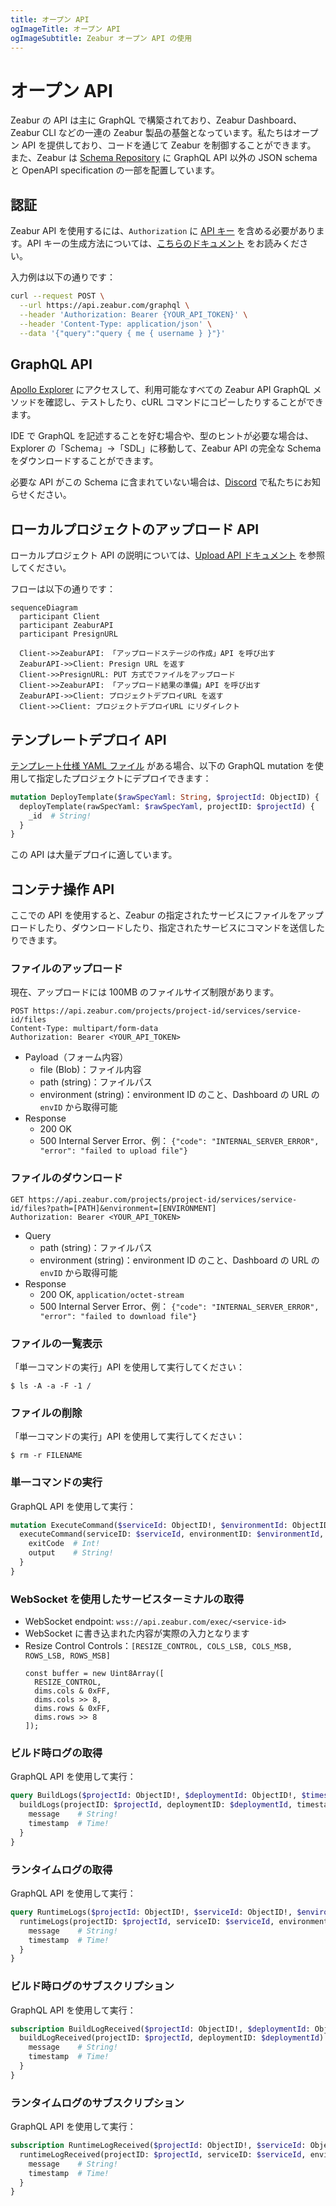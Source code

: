 ```yaml
---
title: オープン API
ogImageTitle: オープン API
ogImageSubtitle: Zeabur オープン API の使用
---
```



# オープン API

Zeabur の API は主に GraphQL で構築されており、Zeabur Dashboard、Zeabur CLI などの一連の Zeabur 製品の基盤となっています。私たちはオープン API を提供しており、コードを通じて Zeabur を制御することができます。
また、Zeabur は [Schema Repository](https://schema.zeabur.app/) に GraphQL API 以外の JSON schema と OpenAPI specification の一部を配置しています。

## 認証

Zeabur API を使用するには、`Authorization` に [API キー](./use-api-key) を含める必要があります。API キーの生成方法については、[こちらのドキュメント](./use-api-key) をお読みください。

入力例は以下の通りです：

```bash
curl --request POST \
  --url https://api.zeabur.com/graphql \
  --header 'Authorization: Bearer {YOUR_API_TOKEN}' \
  --header 'Content-Type: application/json' \
  --data '{"query":"query { me { username } }"}'
```

## GraphQL API

[Apollo Explorer](https://studio.apollographql.com/public/zeabur/variant/main/explorer) にアクセスして、利用可能なすべての Zeabur API GraphQL メソッドを確認し、テストしたり、cURL コマンドにコピーしたりすることができます。

IDE で GraphQL を記述することを好む場合や、型のヒントが必要な場合は、Explorer の「Schema」→「SDL」に移動して、Zeabur API の完全な Schema をダウンロードすることができます。

必要な API がこの Schema に含まれていない場合は、[Discord](https://zeabur.com/dc) で私たちにお知らせください。

## ローカルプロジェクトのアップロード API

ローカルプロジェクト API の説明については、[Upload API ドキュメント](https://schema.zeabur.app/upload-api/index.html) を参照してください。

フローは以下の通りです：

```mermaid
sequenceDiagram
  participant Client
  participant ZeaburAPI
  participant PresignURL

  Client->>ZeaburAPI: 「アップロードステージの作成」API を呼び出す
  ZeaburAPI->>Client: Presign URL を返す
  Client->>PresignURL: PUT 方式でファイルをアップロード
  Client->>ZeaburAPI: 「アップロード結果の準備」API を呼び出す
  ZeaburAPI->>Client: プロジェクトデプロイURL を返す
  Client->>Client: プロジェクトデプロイURL にリダイレクト
```

## テンプレートデプロイ API

[テンプレート仕様 YAML ファイル](https://schema.zeabur.app/template.json) がある場合、以下の GraphQL mutation を使用して指定したプロジェクトにデプロイできます：

```graphql
mutation DeployTemplate($rawSpecYaml: String, $projectId: ObjectID) {
  deployTemplate(rawSpecYaml: $rawSpecYaml, projectID: $projectId) {
    _id  # String!
  }
}
```

この API は大量デプロイに適しています。

## コンテナ操作 API

ここでの API を使用すると、Zeabur の指定されたサービスにファイルをアップロードしたり、ダウンロードしたり、指定されたサービスにコマンドを送信したりできます。

### ファイルのアップロード

<Callout>
現在、アップロードには 100MB のファイルサイズ制限があります。
</Callout>

```http
POST https://api.zeabur.com/projects/project-id/services/service-id/files
Content-Type: multipart/form-data
Authorization: Bearer <YOUR_API_TOKEN>
```

- Payload（フォーム内容）
    - file (Blob)：ファイル内容
    - path (string)：ファイルパス
    - environment (string)：environment ID のこと、Dashboard の URL の `envID` から取得可能
- Response
    - 200 OK
    - 500 Internal Server Error、例： `{"code": "INTERNAL_SERVER_ERROR", "error": "failed to upload file"}` 


### ファイルのダウンロード

```http
GET https://api.zeabur.com/projects/project-id/services/service-id/files?path=[PATH]&environment=[ENVIRONMENT]
Authorization: Bearer <YOUR_API_TOKEN>
```

- Query
    - path (string)：ファイルパス
    - environment (string)：environment ID のこと、Dashboard の URL の `envID` から取得可能
- Response
    - 200 OK, `application/octet-stream` 
    - 500 Internal Server Error、例： `{"code": "INTERNAL_SERVER_ERROR", "error": "failed to download file"}` 

### ファイルの一覧表示

「単一コマンドの実行」API を使用して実行してください：

```shell
$ ls -A -a -F -1 /
```

### ファイルの削除

「単一コマンドの実行」API を使用して実行してください：

```shell
$ rm -r FILENAME
```

### 単一コマンドの実行

GraphQL API を使用して実行：

```graphql
mutation ExecuteCommand($serviceId: ObjectID!, $environmentId: ObjectID!, $command: [String!]!) {
  executeCommand(serviceID: $serviceId, environmentID: $environmentId, command: $command) {
    exitCode  # Int!
    output    # String!
  }
}
```

### WebSocket を使用したサービスターミナルの取得

- WebSocket endpoint: `wss://api.zeabur.com/exec/<service-id>` 
- WebSocket に書き込まれた内容が実際の入力となります
- Resize Control Controls：`[RESIZE_CONTROL, COLS_LSB, COLS_MSB, ROWS_LSB, ROWS_MSB]` 
  ```
  const buffer = new Uint8Array([
    RESIZE_CONTROL,
    dims.cols & 0xFF,
    dims.cols >> 8,
    dims.rows & 0xFF,
    dims.rows >> 8
  ]);
  ```

### ビルド時ログの取得

GraphQL API を使用して実行：

```graphql
query BuildLogs($projectId: ObjectID!, $deploymentId: ObjectID!, $timestampCursor: Time) {
  buildLogs(projectID: $projectId, deploymentID: $deploymentId, timestampCursor: $timestampCursor) {
    message    # String!
    timestamp  # Time!
  }
}
```

### ランタイムログの取得

GraphQL API を使用して実行：

```graphql
query RuntimeLogs($projectId: ObjectID!, $serviceId: ObjectID!, $environmentId: ObjectID!, $timestampCursor: Time) {
  runtimeLogs(projectID: $projectId, serviceID: $serviceId, environmentID: $environmentId, timestampCursor: $timestampCursor) {
    message    # String!
    timestamp  # Time!
  }
}
```

### ビルド時ログのサブスクリプション

GraphQL API を使用して実行：

```graphql
subscription BuildLogReceived($projectId: ObjectID!, $deploymentId: ObjectID!) {
  buildLogReceived(projectID: $projectId, deploymentID: $deploymentId) {
    message    # String!
    timestamp  # Time!
  }
}
```

### ランタイムログのサブスクリプション

GraphQL API を使用して実行：

```graphql
subscription RuntimeLogReceived($projectId: ObjectID!, $serviceId: ObjectID!, $environmentId: ObjectID!) {
  runtimeLogReceived(projectID: $projectId, serviceID: $serviceId, environmentID: $environmentId) {
    message    # String!
    timestamp  # Time!
  }
}
```